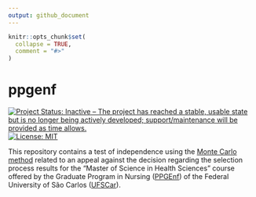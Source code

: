 ```yaml
---
output: github_document
---
```


<!-- README.md is generated from README.Rmd. Please edit that file -->

```r
knitr::opts_chunk$set(
  collapse = TRUE,
  comment = "#>"
)
```

# ppgenf

<!-- badges: start -->
[![Project Status: Inactive – The project has reached a stable, usable state but is no longer being actively developed; support/maintenance will be provided as time allows.](https://www.repostatus.org/badges/latest/inactive.svg)](https://www.repostatus.org/#inactive)
[![License: MIT](https://img.shields.io/badge/license-MIT-green)](https://choosealicense.com/licenses/mit/)
<!-- badges: end -->

This repository contains a test of independence using the [Monte Carlo method](https://en.wikipedia.org/wiki/Monte_Carlo_method) related to an appeal against the decision regarding the selection process results for the "Master of Science in Health Sciences" course offered by the Graduate Program in Nursing ([PPGEnf](https://www.ppgenf.ufscar.br)) of the Federal University of São Carlos ([UFSCar](https://www.ufscar.br/)).
